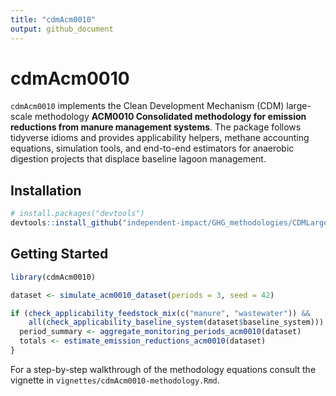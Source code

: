 ```yaml
---
title: "cdmAcm0010"
output: github_document
---
```


# cdmAcm0010

`cdmAcm0010` implements the Clean Development Mechanism (CDM) large-scale methodology **ACM0010 Consolidated methodology for emission reductions from manure management systems**. The package follows tidyverse idioms and provides applicability helpers, methane accounting equations, simulation tools, and end-to-end estimators for anaerobic digestion projects that displace baseline lagoon management.

## Installation

```r
# install.packages("devtools")
devtools::install_github("independent-impact/GHG_methodologies/CDMLargeScale/cdmAcm0010")
```

## Getting Started

```r
library(cdmAcm0010)

dataset <- simulate_acm0010_dataset(periods = 3, seed = 42)

if (check_applicability_feedstock_mix(c("manure", "wastewater")) &&
    all(check_applicability_baseline_system(dataset$baseline_system))) {
  period_summary <- aggregate_monitoring_periods_acm0010(dataset)
  totals <- estimate_emission_reductions_acm0010(dataset)
}
```

For a step-by-step walkthrough of the methodology equations consult the vignette in `vignettes/cdmAcm0010-methodology.Rmd`.
